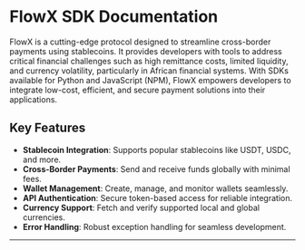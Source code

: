 # FlowX SDK Documentation

FlowX is a cutting-edge protocol designed to streamline cross-border payments using stablecoins. It provides developers with tools to address critical financial challenges such as high remittance costs, limited liquidity, and currency volatility, particularly in African financial systems. With SDKs available for Python and JavaScript (NPM), FlowX empowers developers to integrate low-cost, efficient, and secure payment solutions into their applications.

## Key Features

- **Stablecoin Integration**: Supports popular stablecoins like USDT, USDC, and more.
- **Cross-Border Payments**: Send and receive funds globally with minimal fees.
- **Wallet Management**: Create, manage, and monitor wallets seamlessly.
- **API Authentication**: Secure token-based access for reliable integration.
- **Currency Support**: Fetch and verify supported local and global currencies.
- **Error Handling**: Robust exception handling for seamless development.

---

